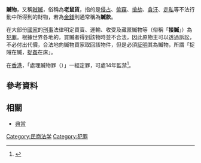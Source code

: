 {{legal}}
'''贓物'''，又稱[[賊贓|賊贓]]，俗稱為'''老鼠貨'''，指的是[[侵占|侵占]]、[[偷竊|偷竊]]、[[搶劫|搶劫]]、[[貪汙|貪汙]]、[[走私|走私]]等不法行動中所得到的財物，若為[[金錢|金錢]]則通常稱為'''贓款'''。

在大部份[[國家|國家]]的[[刑事|刑事]]法律明定買賣、運輸、收受及藏匿贓物等（俗稱「'''接贓'''」）為[[犯罪|犯罪]]。根據世界各地的{{link-en|商品售賣法|Sale of Goods Act}}，買贓者得到該物時並不合法，因此原物主可以透過訴訟，不必付出代價，合法地向贓物買家取回該物件，但是必須[[証明|証明]]其為贓物，所謂「捉賊在贓，[[捉姦|捉姦]]在床」。

在[[香港|香港]]，「處理贓物罪（{{lang|en|Handling stolen goods}}）」一經定罪，可處14年監禁<ref>{{Cite web |url=http://www.legislation.gov.hk/blis_ind.nsf/curallchindoc/DAD47FD705D2EC788825648C0004F220?OpenDocument |title=處理贓物罪 |access-date=2016-07-20 |archive-date=2016-06-30 |archive-url=https://web.archive.org/web/20160630044609/http://www.legislation.gov.hk/blis_ind.nsf/CurAllChinDoc/DAD47FD705D2EC788825648C0004F220?OpenDocument |dead-url=no }}</ref>。

==參考資料==
{{reflist}}

==相關==
* [[典當|典當]]
{{Wikibooks|中華民國法律註解/中華民國刑法/第349條}}
{{Wikibooks|中華民國法律註解/中華民國刑法/第350條}}
{{law-stub}}
[[Category:民商法学|Category:民商法学]]
[[Category:犯罪|Category:犯罪]]